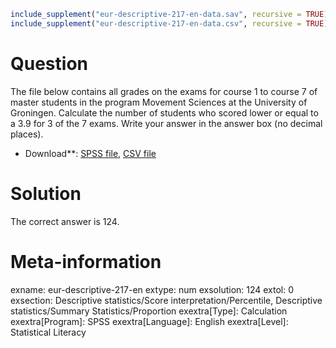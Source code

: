 ```r
include_supplement("eur-descriptive-217-en-data.sav", recursive = TRUE)
include_supplement("eur-descriptive-217-en-data.csv", recursive = TRUE)
```

Question
========
The file below contains all grades on the exams for course 1 to course 7 of master students in the program Movement Sciences at the University of Groningen. Calculate the number of students who scored lower or equal to a 3.9 for 3 of the 7 exams. Write your answer in the answer box (no decimal places).

* Download**: [SPSS file](eur-descriptive-217-en-data.sav), [CSV file](eur-descriptive-217-en-data.csv)


Solution
========
The correct answer is 124.

Meta-information
================
exname: eur-descriptive-217-en
extype: num
exsolution: 124
extol: 0
exsection: Descriptive statistics/Score interpretation/Percentile, Descriptive statistics/Summary Statistics/Proportion
exextra[Type]: Calculation
exextra[Program]: SPSS
exextra[Language]: English
exextra[Level]: Statistical Literacy
